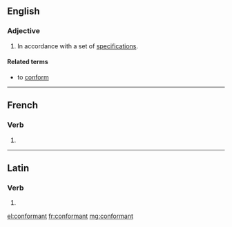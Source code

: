 ==English==

===Adjective===
{{en-adj}}

# In accordance with a set of [[specification]]s.

====Related terms====
* to [[conform]]

----

==French==

===Verb===
{{head|fr|present participle}}

# {{present participle of|conformer|lang=fr}}

----

==Latin==

===Verb===
{{la-verb-form|conformant}}

# {{inflection of|conformō||3|p|pres|actv|indc|lang=la}}

[[el:conformant]]
[[fr:conformant]]
[[mg:conformant]]